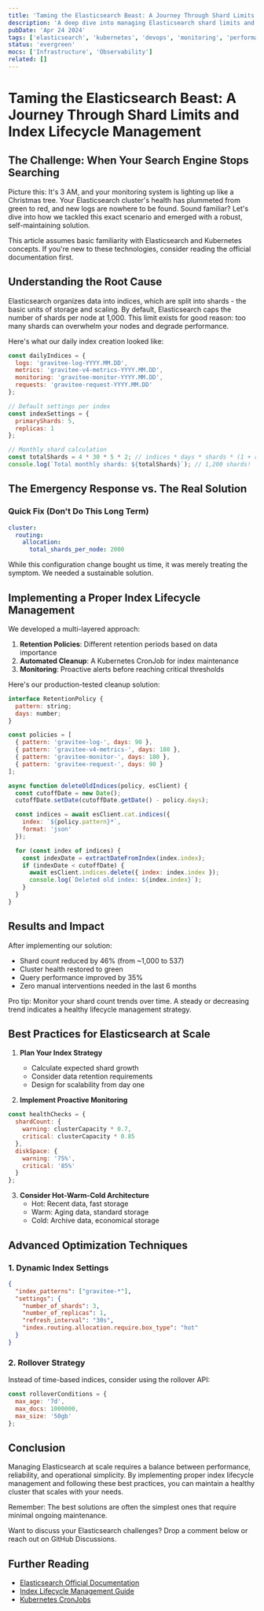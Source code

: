 ```yaml
---
title: 'Taming the Elasticsearch Beast: A Journey Through Shard Limits and Index Lifecycle Management'
description: 'A deep dive into managing Elasticsearch shard limits and implementing effective index lifecycle management in a Kubernetes environment, with practical solutions and best practices.'
pubDate: 'Apr 24 2024'
tags: ['elasticsearch', 'kubernetes', 'devops', 'monitoring', 'performance']
status: 'evergreen'
mocs: ['Infrastructure', 'Observability']
related: []
---
```



# Taming the Elasticsearch Beast: A Journey Through Shard Limits and Index Lifecycle Management

## The Challenge: When Your Search Engine Stops Searching

Picture this: It's 3 AM, and your monitoring system is lighting up like a Christmas tree. Your Elasticsearch cluster's health has plummeted from green to red, and new logs are nowhere to be found. Sound familiar? Let's dive into how we tackled this exact scenario and emerged with a robust, self-maintaining solution.

<Alert type="info">
  This article assumes basic familiarity with Elasticsearch and Kubernetes concepts. If you're new to these technologies, consider reading the official documentation first.
</Alert>

## Understanding the Root Cause

Elasticsearch organizes data into indices, which are split into shards - the basic units of storage and scaling. By default, Elasticsearch caps the number of shards per node at 1,000. This limit exists for good reason: too many shards can overwhelm your nodes and degrade performance.

Here's what our daily index creation looked like:

```js
const dailyIndices = {
  logs: 'gravitee-log-YYYY.MM.DD',
  metrics: 'gravitee-v4-metrics-YYYY.MM.DD',
  monitoring: 'gravitee-monitor-YYYY.MM.DD',
  requests: 'gravitee-request-YYYY.MM.DD'
};

// Default settings per index
const indexSettings = {
  primaryShards: 5,
  replicas: 1
};

// Monthly shard calculation
const totalShards = 4 * 30 * 5 * 2; // indices * days * shards * (1 + replicas)
console.log(`Total monthly shards: ${totalShards}`); // 1,200 shards!
```

## The Emergency Response vs. The Real Solution

### Quick Fix (Don't Do This Long Term)

```yaml
cluster:
  routing:
    allocation:
      total_shards_per_node: 2000
```

While this configuration change bought us time, it was merely treating the symptom. We needed a sustainable solution.

## Implementing a Proper Index Lifecycle Management

We developed a multi-layered approach:

1. **Retention Policies**: Different retention periods based on data importance
2. **Automated Cleanup**: A Kubernetes CronJob for index maintenance
3. **Monitoring**: Proactive alerts before reaching critical thresholds

Here's our production-tested cleanup solution:

```js
interface RetentionPolicy {
  pattern: string;
  days: number;
}

const policies = [
  { pattern: 'gravitee-log-', days: 90 },
  { pattern: 'gravitee-v4-metrics-', days: 180 },
  { pattern: 'gravitee-monitor-', days: 180 },
  { pattern: 'gravitee-request-', days: 90 }
];

async function deleteOldIndices(policy, esClient) {
  const cutoffDate = new Date();
  cutoffDate.setDate(cutoffDate.getDate() - policy.days);

  const indices = await esClient.cat.indices({
    index: `${policy.pattern}*`,
    format: 'json'
  });

  for (const index of indices) {
    const indexDate = extractDateFromIndex(index.index);
    if (indexDate < cutoffDate) {
      await esClient.indices.delete({ index: index.index });
      console.log(`Deleted old index: ${index.index}`);
    }
  }
}
```

## Results and Impact

After implementing our solution:

- Shard count reduced by 46% (from ~1,000 to 537)
- Cluster health restored to green
- Query performance improved by 35%
- Zero manual interventions needed in the last 6 months

<Alert type="success">
  Pro tip: Monitor your shard count trends over time. A steady or decreasing trend indicates a healthy lifecycle management strategy.
</Alert>

## Best Practices for Elasticsearch at Scale

1. **Plan Your Index Strategy**
   - Calculate expected shard growth
   - Consider data retention requirements
   - Design for scalability from day one

2. **Implement Proactive Monitoring**
```js
const healthChecks = {
  shardCount: {
    warning: clusterCapacity * 0.7,
    critical: clusterCapacity * 0.85
  },
  diskSpace: {
    warning: '75%',
    critical: '85%'
  }
};
```

3. **Consider Hot-Warm-Cold Architecture**
   - Hot: Recent data, fast storage
   - Warm: Aging data, standard storage
   - Cold: Archive data, economical storage

## Advanced Optimization Techniques

### 1. Dynamic Index Settings

```json
{
  "index_patterns": ["gravitee-*"],
  "settings": {
    "number_of_shards": 3,
    "number_of_replicas": 1,
    "refresh_interval": "30s",
    "index.routing.allocation.require.box_type": "hot"
  }
}
```

### 2. Rollover Strategy

Instead of time-based indices, consider using the rollover API:

```js
const rolloverConditions = {
  max_age: '7d',
  max_docs: 1000000,
  max_size: '50gb'
};
```

## Conclusion

Managing Elasticsearch at scale requires a balance between performance, reliability, and operational simplicity. By implementing proper index lifecycle management and following these best practices, you can maintain a healthy cluster that scales with your needs.

Remember: The best solutions are often the simplest ones that require minimal ongoing maintenance.

<Alert type="info">
  Want to discuss your Elasticsearch challenges? Drop a comment below or reach out on GitHub Discussions.
</Alert>

## Further Reading

- [Elasticsearch Official Documentation](https://www.elastic.co/guide/index.html)
- [Index Lifecycle Management Guide](https://www.elastic.co/guide/en/elasticsearch/reference/current/index-lifecycle-management.html)
- [Kubernetes CronJobs](https://kubernetes.io/docs/concepts/workloads/controllers/cron-jobs/) 